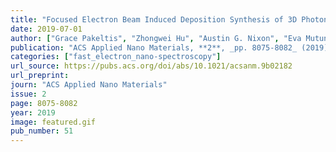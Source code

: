 ```yaml
---
title: "Focused Electron Beam Induced Deposition Synthesis of 3D Photonic and Magnetic Nanoresonators"
date: 2019-07-01
author: ["Grace Pakeltis", "Zhongwei Hu", "Austin G. Nixon", "Eva Mutunga", "C. Praise Anyanwu", "Claire A. West", "Juan Carlos Idrobo", "Harald Plank", "David J. Masiello", "Jason D. Fowlkes", "Philip D. Rack"]
publication: "ACS Applied Nano Materials, **2**, _pp. 8075-8082_ (2019)."
categories: ["fast_electron_nano-spectroscopy"]
url_source: https://pubs.acs.org/doi/abs/10.1021/acsanm.9b02182
url_preprint: 
journ: "ACS Applied Nano Materials"
issue: 2
page: 8075-8082
year: 2019
image: featured.gif
pub_number: 51
---
```

